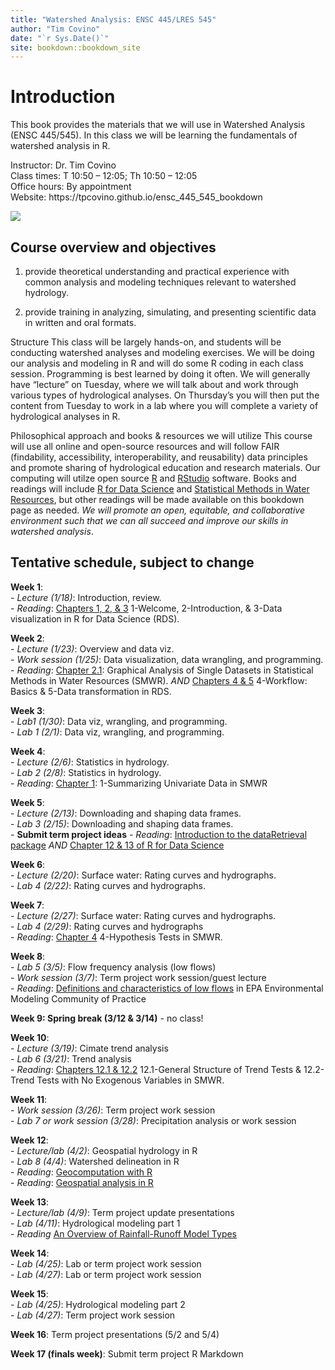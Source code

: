 ```yaml
--- 
title: "Watershed Analysis: ENSC 445/LRES 545"
author: "Tim Covino"
date: "`r Sys.Date()`"
site: bookdown::bookdown_site
---
```


# Introduction

This book provides the materials that we will use in Watershed Analysis (ENSC 445/545). In this class we will be learning the fundamentals of watershed analysis in R. 

Instructor: Dr. Tim Covino\
Class times: T 10:50 – 12:05; Th 10:50 – 12:05\
Office hours: By appointment\
Website: https://tpcovino.github.io/ensc_445_545_bookdown

![](images/big-hole-river-lead.jpeg)

## Course overview and objectives 

(1) provide theoretical understanding and practical experience with common analysis and modeling techniques relevant to watershed hydrology. 

(2) provide training in analyzing, simulating, and presenting scientific data in written and oral formats.

Structure 
This class will be largely hands-on, and students will be conducting watershed analyses and modeling exercises. We will be doing our analysis and modeling in R and will do some R coding in each class session. Programming is best learned by doing it often. We will generally have "lecture" on Tuesday, where we will talk about and work through various types of hydrological analyses. On Thursday's you will then put the content from Tuesday to work in a lab where you will complete a variety of hydrological analyses in R. 


Philosophical approach and books & resources we will utilize 
This course will use all online and open-source resources and will follow FAIR (findability, accessibility, interoperability, and reusability) data principles and promote sharing of hydrological education and research materials. Our computing will utilze open source [R](https://cran.rstudio.com/){target="_blank"} and [RStudio](https://posit.co/download/rstudio-desktop/){target="_blank"} software. Books and readings will include [R for Data Science](https://r4ds.hadley.nz/){target="_blank"} and [Statistical Methods in Water Resources](https://pubs.usgs.gov/tm/04/a03/tm4a3.pdf){target="_blank"}, but other readings will be made available on this bookdown page as needed. *We will promote an open, equitable, and collaborative environment such that we can all succeed and improve our skills in watershed analysis*.  
 
## Tentative schedule, subject to change

**Week 1**: <br> 
- *Lecture (1/18)*: Introduction, review.\
- *Reading*: [Chapters 1, 2, & 3](https://r4ds.had.co.nz/introduction.html){target="_blank"} 1-Welcome, 2-Introduction, & 3-Data visualization in R for Data Science (RDS).

**Week 2**: <br>
- *Lecture (1/23)*: Overview and data viz. <br>
- *Work session (1/25)*: Data visualization, data wrangling, and programming. <br>
- *Reading*: [Chapter 2.1](https://pubs.usgs.gov/tm/04/a03/tm4a3.pdf){target="_blank"}: Graphical Analysis of Single Datasets in Statistical Methods in Water Resources (SMWR).
*AND* [Chapters 4 & 5](https://r4ds.had.co.nz/workflow-basics.html){target="_blank"} 4-Workflow: Basics & 5-Data transformation in RDS. <br>

**Week 3**: <br>
- *Lab1 (1/30)*: Data viz, wrangling, and programming. <br>
- *Lab 1 (2/1)*: Data viz, wrangling, and programming. <br>

**Week 4**: <br>
- *Lecture (2/6)*: Statistics in hydrology. <br>
- *Lab 2 (2/8)*: Statistics in hydrology. <br>
- *Reading*: [Chapter 1](https://pubs.usgs.gov/tm/04/a03/tm4a3.pdf){target="_blank"}: 1-Summarizing Univariate Data in SMWR 

**Week 5**: <br> 
- *Lecture (2/13)*: Downloading and shaping data frames.<br>
- *Lab 3 (2/15)*: Downloading and shaping data frames. <br>
- **Submit term project ideas**
- *Reading*: [Introduction to the dataRetrieval package](https://cran.r-project.org/web/packages/dataRetrieval/vignettes/dataRetrieval.html){target="_blank"}
*AND* [Chapter 12 & 13 of R for Data Science](https://r4ds.had.co.nz/tidy-data.html){target="_blank"}

**Week 6**: <br> 
- *Lecture (2/20)*: Surface water: Rating curves and hydrographs. \
- *Lab 4 (2/22)*: Rating curves and hydrographs. <br>

**Week 7**: <br>
- *Lecture (2/27)*: Surface water: Rating curves and hydrographs. <br>
- *Lab 4 (2/29)*: Rating curves and hydrographs <br>
- *Reading*: [Chapter 4](https://pubs.usgs.gov/tm/04/a03/tm4a3.pdf){target="_blank"} 4-Hypothesis Tests in SMWR. 

**Week 8**: <br>
- *Lab 5 (3/5)*: Flow frequency analysis (low flows) <br>
- *Work session (3/7)*: Term project work session/guest lecture <br>
- *Reading*: [Definitions and characteristics of low flows](https://www.epa.gov/ceam/definition-and-characteristics-low-flows#1Q10){target="_blank"} in EPA Environmental Modeling Community of Practice

**Week 9: Spring break (3/12 & 3/14)** - no class!

**Week 10**: <br>
- *Lecture (3/19)*: Cimate trend analysis <br>
- *Lab 6 (3/21)*: Trend analysis <br>
- *Reading*: [Chapters 12.1 & 12.2](https://pubs.usgs.gov/tm/04/a03/tm4a3.pdf){target="_blank"} 12.1-General Structure of Trend Tests & 12.2-Trend Tests with No Exogenous Variables in SMWR. 

**Week 11**: <br>
- *Work session (3/26)*: Term project work session <br>
- *Lab 7 or work session (3/28)*: Precipitation analysis or work session <br>

**Week 12**: <br>
- *Lecture/lab (4/2)*: Geospatial hydrology in R <br>
- *Lab 8 (4/4)*: Watershed delineation in R <br>
- *Reading*: [Geocomputation with R](https://geocompr.robinlovelace.net/intro.html){target="_blank"} <br>
- *Reading*: [Geospatial analysis in R](https://pjbartlein.github.io/REarthSysSci/geospatial.html){target="_blank"}

**Week 13**: <br>
- *Lecture/lab (4/9)*: Term project update presentations <br>
- *Lab (4/11)*: Hydrological modeling part 1 <br>
- *Reading* [An Overview of Rainfall-Runoff Model Types](https://cfpub.epa.gov/si/si_public_record_report.cfm?dirEntryId=339328&Lab=NERL){target="_blank"}

**Week 14**: <br>
- *Lab (4/25)*: Lab or term project work session <br>
- *Lab (4/27)*: Lab or term project work session <br>

**Week 15**: <br>
- *Lab (4/25)*: Hydrological modeling part 2 <br>
- *Lab (4/27)*: Term project work session

**Week 16**: Term project presentations (5/2 and 5/4)

**Week 17 (finals week)**: Submit term project R Markdown












